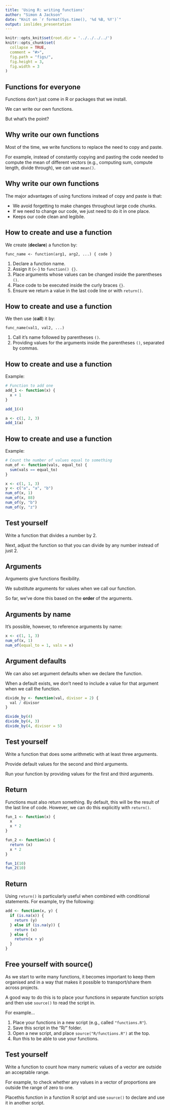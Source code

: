 ```yaml
---
title: 'Using R: writing functions'
author: "Simon A Jackson"
date: "Knit on `r format(Sys.time(), '%d %B, %Y')`"
output: ioslides_presentation
---
```


```r
knitr::opts_knit$set(root.dir = '../../../../')
knitr::opts_chunk$set(
  collapse = TRUE,
  comment = "#>",
  fig.path = "figs/",
  fig.height = 3,
  fig.width = 3
)
```

## Functions for everyone

Functions don't just come in R or packages that we install.

We can write our own functions.

But what's the point?

## Why write our own functions

Most of the time, we write functions to replace the need to copy and paste.

For example, instead of constantly copying and pasting the code needed to compute the mean of different vectors (e.g., computing sum, compute length, divide through), we can use `mean()`.

## Why write our own functions

The major advantages of using functions instead of copy and paste is that:

- We avoid forgetting to make changes throughout large code chunks.
- If we need to change our code, we just need to do it in one place.
- Keeps our code clean and legibile.

## How to create and use a function

We create (**declare**) a function by:

`func_name <- function(arg1, arg2, ...) { code }`

1. Declare a function name.
2. Assign it (`<-`) to `function() {}`.
3. Place arguments whose values can be changed inside the parentheses `()`.
4. Place code to be executed inside the curly braces `{}`.
5. Ensure we return a value in the last code line or with `return()`.

## How to create and use a function

We then use (**call**) it by:

`func_name(val1, val2, ...)`

1. Call it's name followed by parentheses `()`.
2. Providing values for the arguments inside the parentheses `()`, separated by commas.

## How to create and use a function

Example:

```r
# Function to add one 
add_1 <- function(x) {
  x + 1
}

add_1(4)

a <- c(1, 2, 3)
add_1(a)
```

## How to create and use a function

Example:

```r
# Count the number of values equal to something
num_of <- function(vals, equal_to) {
  sum(vals == equal_to)
}

x <- c(1, 1, 3)
y <- c("a", "a", "b")
num_of(x, 1)
num_of(x, 88)
num_of(y, "b")
num_of(y, "z")
```

## Test yourself

Write a function that divides a number by 2.

Next, adjust the function so that you can divide by any number instead of just 2.

## Arguments

Arguments give functions flexibility.

We substitute arguments for values when we call our function.

So far, we've done this based on the **order** of the arguments.

## Arguments by name

It's possible, however, to reference arguments by name:

```r
x <- c(1, 1, 3)
num_of(x, 1)
num_of(equal_to = 1, vals = x)
```

## Argument defaults

We can also set argument defaults when we declare the function.

When a default exists, we don't need to include a value for that argument when we call the function.

```r
divide_by <- function(val, divisor = 2) {
  val / divisor
}

divide_by(4)
divide_by(4, 3)
divide_by(4, divisor = 5)
```

## Test yourself

Write a function that does some arithmetic with at least three arguments.

Provide default values for the second and third arguments.

Run your function by providing values for the first and third arguments.

## Return

Functions must also return something. By default, this will be the result of the last line of code. However, we can do this explicitly with `return()`.

```r
fun_1 <- function(x) {
  x
  x * 2
}

fun_2 <- function(x) {
  return (x)
  x * 2
}

fun_1(10)
fun_2(10)
```

## Return

Using `return()` is particularly useful when combined with conditional statements. For example, try the following:

```r
add <- function(x, y) {
  if (is.na(x)) {
    return (y)
  } else if (is.na(y)) {
    return (x)
  } else {
    return(x + y)
  }
}
```

## Free yourself with source()

As we start to write many functions, it becomes important to keep them organised and in a way that makes it possible to transport/share them across projects.

A good way to do this is to place your functions in separate function scripts and then use `source()` to read the script in.

For example...

1. Place your functions in a new script (e.g., called `"functions.R"`).
2. Save this script in the "R/" folder.
3. Open a new script, and place `source("R/functions.R")` at the top.
4. Run this to be able to use your functions.

## Test yourself

Write a function to count how many numeric values of a vector are outside an acceptable range.

For example, to check whether any values in a vector of proportions are outside the range of zero to one.

Placethis function in a function R script and use `source()` to declare and use it in another script.